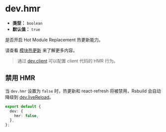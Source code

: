 # dev.hmr

- **类型：** `boolean`
- **默认值：** `true`

是否开启 Hot Module Replacement 热更新能力。

请查看 [模块热更新](/guide/advanced/hmr) 来了解更多内容。

> 通过 [dev.client](/config/dev/client) 可以配置 client 代码的 HMR 行为。

## 禁用 HMR

当 `dev.hmr` 设置为 `false` 时，热更新和 react-refresh 将被禁用，Rsbuild 会自动降级到 [dev.liveReload](/config/dev/live-reload)。

```ts title="rsbuild.config.ts"
export default {
  dev: {
    hmr: false,
  },
};
```
